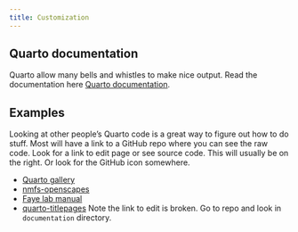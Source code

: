 ```yaml
---
title: Customization
---
```


## Quarto documentation

Quarto allow many bells and whistles to make nice output. Read the documentation here [Quarto documentation](https://quarto.org/docs/guide/){target="_blank"}.

## Examples

Looking at other people's Quarto code is a great way to figure out how to do stuff. Most will have a link to a GitHub repo where you can see the raw code. Look for a link to edit page or see source code. This will usually be on the right. Or look for the GitHub icon somewhere.

* [Quarto gallery](https://quarto.org/docs/gallery/){target="_blank"}
* [nmfs-openscapes](https://nmfs-openscapes.github.io/){target="_blank"}
* [Faye lab manual](https://thefaylab.github.io/lab-manual/){target="_blank"}
* [quarto-titlepages](https://nmfs-opensci.github.io/quarto_titlepages/){target="_blank"} Note the link to edit is broken. Go to repo and look in `documentation` directory.

